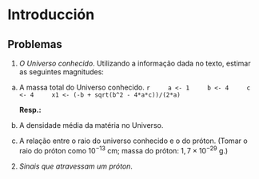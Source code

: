 # Introducción

## Problemas {-}

1. *O Universo conhecido*. Utilizando a informação dada no texto, estimar as seguintes magnitudes:

  a. A massa total do Universo conhecido.
    ```r
    a <- 1
    b <- 4
    c <- 4
    x1 <- (-b + sqrt(b^2 - 4*a*c))/(2*a)
    ```
      
  
      **Resp.:**
      \begin{align*}
        &x = \dfrac{-b \pm \sqrt{b^2 - 4ac}}{2a}\\
        &x = `r x1`
      \end{align*}
  b. A densidade média da matéria no Universo.
  c. A relação entre o raio do universo conhecido e o do próton. (Tomar o raio do próton como $10^{-13}$ cm; massa do próton: $1,7 \times 10^{-29}$ g.)
  
2. *Sinais que atravessam um próton*.



